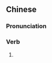 {{also|炒鱿}}
==Chinese==
{{zh-forms|s=炒鱿}}

===Pronunciation===
{{zh-pron
|c=caau2 jau4-2
|cat=v
}}

===Verb===
{{zh-verb}}

# {{lb|zh|Cantonese}} {{zh-short|*炒魷魚|to [[fry]] [[squid]]; to [[get the sack]]}}